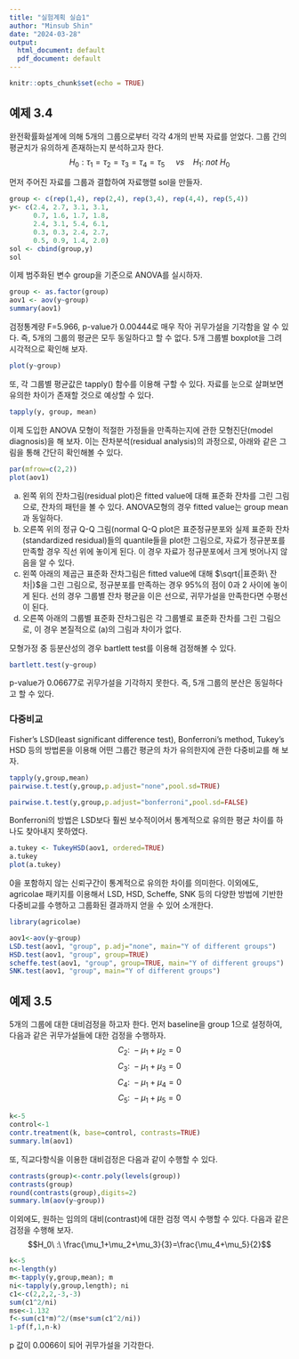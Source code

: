 ```yaml
---
title: "실험계획 실습1"
author: "Minsub Shin"
date: "2024-03-28"
output:
  html_document: default
  pdf_document: default
---
```



```r
knitr::opts_chunk$set(echo = TRUE)
```

## 예제 3.4
완전확률화설계에 의해 5개의 그룹으로부터 각각 4개의 반복 자료를 얻었다. 그룹 간의 평균치가 유의하게 존재하는지 분석하고자 한다.
$$ H_0: \tau_1=\tau_2=\tau_3=\tau_4=\tau_5\ \ \ \ \ vs\ \ \ \ H_1:\ not\ H_0$$

먼저 주어진 자료를 그룹과 결합하여 자료행렬 sol을 만들자.
```r
group <- c(rep(1,4), rep(2,4), rep(3,4), rep(4,4), rep(5,4))
y<- c(2.4, 2.7, 3.1, 3.1,
      0.7, 1.6, 1.7, 1.8,
      2.4, 3.1, 5.4, 6.1,
      0.3, 0.3, 2.4, 2.7,
      0.5, 0.9, 1.4, 2.0)
sol <- cbind(group,y)
sol
```

이제 범주화된 변수 group을 기준으로 ANOVA를 실시하자.
```r
group <- as.factor(group)
aov1 <- aov(y~group)
summary(aov1)
```
검정통계량 F=5.966, p-value가 0.00444로 매우 작아 귀무가설을 기각함을 알 수 있다. 즉, 5개의 그룹의 평균은 모두 동일하다고 할 수 없다.
5개 그룹별 boxplot을 그려 시각적으로 확인해 보자.

```r
plot(y~group)
```
또, 각 그룹별 평균값은 tapply() 함수를 이용해 구할 수 있다. 자료를 눈으로 살펴보면 유의한 차이가 존재할 것으로 예상할 수 있다.

```r
tapply(y, group, mean)
```

이제 도입한 ANOVA 모형이 적절한 가정들을 만족하는지에 관한 모형진단(model diagnosis)을 해 보자. 이는 잔차분석(residual analysis)의 과정으로, 아래와 같은 그림을 통해 간단히 확인해볼 수 있다.

```r
par(mfrow=c(2,2))
plot(aov1)
```
(a) 왼쪽 위의 잔차그림(residual plot)은 fitted value에 대해 표준화 잔차를 그린 그림으로, 잔차의 패턴을 볼 수 있다. ANOVA모형의 경우 fitted value는 group mean과 동일하다.
(b) 오른쪽 위의 정규 Q-Q 그림(normal Q-Q plot은 표준정규분포와 실제 표준화 잔차(standardized residual)들의 quantile들을 plot한 그림으로, 자료가 정규분포를 만족할 경우 직선 위에 놓이게 된다. 이 경우 자료가 정규분포에서 크게 벗어나지 않음을 알 수 있다.
(c) 왼쪽 아래의 제곱근 표준화 잔차그림은 fitted value에 대해 $\sqrt{|표준화\ 잔차|}$을 그린 그림으로, 정규분포를 만족하는 경우 95%의 점이 0과 2 사이에 놓이게 된다. 선의 경우 그룹별 잔차 평균을 이은 선으로, 귀무가설을 만족한다면 수평선이 된다.
(d) 오른쪽 아래의 그룹별 표준화 잔차그림은 각 그룹별로 표준화 잔차를 그린 그림으로, 이 경우 본질적으로 (a)의 그림과 차이가 없다.

모형가정 중 등분산성의 경우 bartlett test를 이용해 검정해볼 수 있다.
```r
bartlett.test(y~group)
```
p-value가 0.06677로 귀무가설을 기각하지 못한다. 즉, 5개 그룹의 분산은 동일하다고 할 수 있다.

### 다중비교
Fisher's LSD(least significant difference test), Bonferroni's method, Tukey's HSD 등의 방법론을 이용해 어떤 그룹간 평균의 차가 유의한지에 관한 다중비교를 해 보자.
```r
tapply(y,group,mean)
pairwise.t.test(y,group,p.adjust="none",pool.sd=TRUE)
```
```r
pairwise.t.test(y,group,p.adjust="bonferroni",pool.sd=FALSE)
```
Bonferroni의 방법은 LSD보다 훨씬 보수적이어서 통계적으로 유의한 평균 차이를 하나도 찾아내지 못하였다.

```r
a.tukey <- TukeyHSD(aov1, ordered=TRUE)
a.tukey
plot(a.tukey)
```
0을 포함하지 않는 신뢰구간이 통계적으로 유의한 차이를 의미한다.
이외에도, agricolae 패키지를 이용해서 LSD, HSD, Scheffe, SNK 등의 다양한 방법에 기반한 다중비교를 수행하고 그룹화된 결과까지 얻을 수 있어 소개한다.
```r

library(agricolae)
```

```r
aov1<-aov(y~group)
LSD.test(aov1, "group", p.adj="none", main="Y of different groups")
HSD.test(aov1, "group", group=TRUE)
scheffe.test(aov1, "group", group=TRUE, main="Y of different groups")
SNK.test(aov1, "group", main="Y of different groups")
```

## 예제 3.5
5개의 그룹에 대한 대비검정을 하고자 한다. 먼저 baseline을 group 1으로 설정하여, 다음과 같은 귀무가설들에 대한 검정을 수행하자.
$$C_2:\ -\mu_1+\mu_2=0 $$
$$C_3:\ -\mu_1+\mu_3=0 $$
$$C_4:\ -\mu_1+\mu_4=0 $$
$$C_5:\ -\mu_1+\mu_5=0 $$
```r
k<-5
control<-1
contr.treatment(k, base=control, contrasts=TRUE)
summary.lm(aov1)
```

또, 직교다항식을 이용한 대비검정은 다음과 같이 수행할 수 있다.
```r
contrasts(group)<-contr.poly(levels(group))
contrasts(group)
round(contrasts(group),digits=2)
summary.lm(aov(y~group))
```

이외에도, 원하는 임의의 대비(contrast)에 대한 검정 역시 수행할 수 있다. 다음과 같은 검정을 수행해 보자.
$$H_0\ :\ \frac{\mu_1+\mu_2+\mu_3}{3}=\frac{\mu_4+\mu_5}{2}$$

```r
k<-5
n<-length(y)
m<-tapply(y,group,mean); m
ni<-tapply(y,group,length); ni
c1<-c(2,2,2,-3,-3)
sum(c1^2/ni)
mse<-1.132
f<-sum(c1*m)^2/(mse*sum(c1^2/ni))
1-pf(f,1,n-k)
```
p 값이 0.0066이 되어 귀무가설을 기각한다.